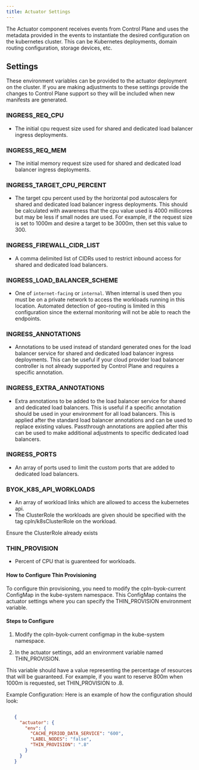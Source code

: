 ```yaml
---
title: Actuator Settings
---
```


The Actuator component receives events from Control Plane and uses the metadata provided in the events to instantiate the desired configuration on the kubernetes cluster. This can be Kubernetes deployments, domain routing configuration, storage devices, etc.

## Settings

These environment variables can be provided to the actuator deployment on the cluster. If you are making adjustments to these settings provide the changes to Control Plane support so they will be included when new manifests are generated.

### INGRESS_REQ_CPU

- The initial cpu request size used for shared and dedicated load balancer ingress deployments.

### INGRESS_REQ_MEM

- The initial memory request size used for shared and dedicated load balancer ingress deployments.

### INGRESS_TARGET_CPU_PERCENT

- The target cpu percent used by the horizontal pod autoscalers for shared and dedicated load balancer ingress deployments. This should be calculated with awareness that the cpu value used is 4000 millicores but may be less if small nodes are used. For example, if the request size is set to 1000m and desire a target to be 3000m, then set this value to 300.

### INGRESS_FIREWALL_CIDR_LIST

- A comma delimited list of CIDRs used to restrict inbound access for shared and dedicated load balancers.

### INGRESS_LOAD_BALANCER_SCHEME

- One of `internet-facing` or `internal`. When internal is used then you must be on a private network to access the workloads running in this location. Automated detection of geo-routing is limited in this configuration since the external monitoring will not be able to reach the endpoints.

### INGRESS_ANNOTATIONS

- Annotations to be used instead of standard generated ones for the load balancer service for shared and dedicated load balancer ingress deployments. This can be useful if your cloud provider load balancer controller is not already supported by Control Plane and requires a specific annotation.

### INGRESS_EXTRA_ANNOTATIONS

- Extra annotations to be added to the load balancer service for shared and dedicated load balancers. This is useful if a specific annotation should be used in your environment for all load balancers. This is applied after the standard load balancer annotations and can be used to replace existing values. Passthrough annotations are applied after this can be used to make additional adjustments to specific dedicated load balancers.

### INGRESS_PORTS

- An array of ports used to limit the custom ports that are added to dedicated load balancers.

### BYOK_K8S_API_WORKLOADS

- An array of workload links which are allowed to access the kubernetes api.
- The ClusterRole the workloads are given should be specified with the tag cpln/k8sClusterRole on the workload.
<Note>
Ensure the ClusterRole already exists
</Note>

### THIN_PROVISION

- Percent of CPU that is guarenteed for workloads.

#### How to Configure Thin Provisioning

To configure thin provisioning, you need to modify the cpln-byok-current ConfigMap in the kube-system namespace. This ConfigMap contains the actuator settings where you can specify the THIN_PROVISION environment variable.

#### Steps to Configure

1. Modify the cpln-byok-current configmap in the kube-system namespace.

1. In the actuator settings, add an environment variable named THIN_PROVISION.

This variable should have a value representing the percentage of resources that will be guaranteed. For example, if you want to reserve 800m when 1000m is requested, set THIN_PROVISION to .8.

Example Configuration:
Here is an example of how the configuration should look:

```json

   {
     "actuator": {
       "env": {
         "CACHE_PERIOD_DATA_SERVICE": "600",
         "LABEL_NODES": "false",
         "THIN_PROVISION": ".8"
       }
     }
   }

```